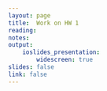 ```yaml
---
layout: page
title:  Work on HW 1 
reading:
notes: 
output: 
    ioslides_presentation:
        widescreen: true
slides: false
link: false
---
```

